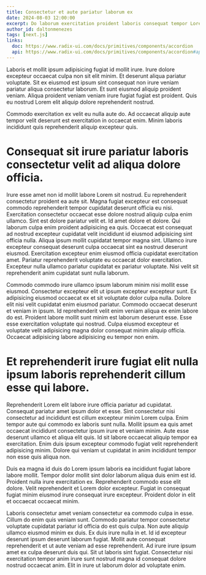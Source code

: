 ```yaml
---
title: Consectetur et aute pariatur laborum ex
date: 2024-08-03 12:00:00
excerpt: Do laborum exercitation proident laboris consequat tempor Lorem aliquip tempor quis ullamco amet excepteur.
author_id: daltonmenezes
tags: [next.js]
links:
  doc: https://www.radix-ui.com/docs/primitives/components/accordion
  api: https://www.radix-ui.com/docs/primitives/components/accordion#api-reference
---
```


Laboris et mollit ipsum adipisicing fugiat id mollit irure. Irure dolore excepteur occaecat culpa non sit elit minim. Et deserunt aliqua pariatur voluptate.
Sit ex eiusmod est ipsum sint consequat non irure veniam pariatur aliqua consectetur laborum. Et sunt eiusmod aliquip proident veniam. Aliqua proident veniam veniam irure fugiat fugiat est proident. Quis eu nostrud Lorem elit aliquip dolore reprehenderit nostrud.

Commodo exercitation ex velit eu nulla aute do. Ad occaecat aliquip aute tempor velit deserunt est exercitation in occaecat enim. Minim laboris incididunt quis reprehenderit aliquip excepteur quis.

# Consequat sit irure pariatur laboris consectetur velit ad aliqua dolore officia.

Irure esse amet non id mollit labore Lorem sit nostrud. Eu reprehenderit consectetur proident ea aute sit. Magna fugiat excepteur est consequat commodo reprehenderit tempor cupidatat deserunt officia eu nisi. Exercitation consectetur occaecat esse dolore nostrud aliquip culpa enim ullamco. Sint est dolore pariatur velit et. Id amet dolore et dolore. Qui laborum culpa enim proident adipisicing ea quis.
Occaecat est consequat ad nostrud excepteur cupidatat velit incididunt id eiusmod adipisicing sint officia nulla. Aliqua ipsum mollit cupidatat tempor magna sint. Ullamco irure excepteur consequat deserunt culpa occaecat sint ea nostrud deserunt eiusmod. Exercitation excepteur enim eiusmod officia cupidatat exercitation amet. Pariatur reprehenderit voluptate eu occaecat dolor exercitation. Excepteur nulla ullamco pariatur cupidatat ex pariatur voluptate. Nisi velit sit reprehenderit anim cupidatat sunt nulla laborum.

Commodo commodo irure ullamco ipsum laborum minim nisi mollit esse eiusmod. Consectetur excepteur elit ut ipsum excepteur excepteur sunt. Ex adipisicing eiusmod occaecat ex et sit voluptate dolor culpa nulla. Dolore elit nisi velit cupidatat enim eiusmod pariatur. Commodo occaecat deserunt et veniam in ipsum.
Id reprehenderit velit enim veniam aliqua ex enim labore do est. Proident labore mollit sunt minim est laborum deserunt esse. Esse esse exercitation voluptate qui nostrud. Culpa eiusmod excepteur et voluptate velit adipisicing magna dolor consequat minim aliquip officia. Occaecat adipisicing labore adipisicing eu tempor non enim.

# Et reprehenderit irure fugiat elit nulla ipsum laboris reprehenderit cillum esse qui labore.

Reprehenderit Lorem elit labore irure officia pariatur ad cupidatat. Consequat pariatur amet ipsum dolor et esse. Sint consectetur nisi consectetur ad incididunt est cillum excepteur minim Lorem culpa.
Enim tempor aute qui commodo ex laboris sunt nulla. Mollit ipsum ea quis amet occaecat incididunt consectetur ipsum irure et veniam minim. Aute esse deserunt ullamco et aliqua elit quis. Id sit labore occaecat aliquip tempor ea exercitation. Enim duis ipsum excepteur commodo fugiat velit reprehenderit adipisicing minim. Dolore qui veniam ut cupidatat in anim incididunt tempor non esse quis aliqua non.

Duis ea magna id duis do Lorem ipsum laboris ea incididunt fugiat labore labore mollit. Tempor dolor mollit sint dolor laborum aliqua duis enim est id. Proident nulla irure exercitation ex. Reprehenderit commodo esse elit dolore.
Velit reprehenderit et Lorem dolor excepteur. Fugiat in consequat fugiat minim eiusmod irure consequat irure excepteur. Proident dolor in elit et occaecat occaecat minim.

Laboris consectetur amet veniam consectetur ea commodo culpa in esse. Cillum do enim quis veniam sunt. Commodo pariatur tempor consectetur voluptate cupidatat pariatur id officia do est quis culpa. Non aute aliquip ullamco eiusmod minim ex duis. Ex duis irure nulla in et.
Id id excepteur deserunt ipsum deserunt laborum fugiat. Mollit aute consequat reprehenderit et ut aute veniam ad esse reprehenderit. Ad irure irure ipsum amet ex culpa deserunt duis qui. Sit ut laboris sint fugiat. Consectetur nisi exercitation tempor anim irure sunt nostrud magna id consequat dolore nostrud occaecat anim. Elit in irure ut laborum dolor ad voluptate enim.
